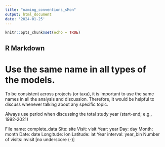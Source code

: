 ```yaml
---
title: "naming_conventions_sMon"
output: html_document
date: '2024-01-25'
---
```


```r
knitr::opts_chunk$set(echo = TRUE)
```

## R Markdown

# Use the same name in all types of the models.
To be consistent across projects (or taxa), it is important to use the same names in all the analysis and discussion. Therefore, it would be helpful to discuss whenever talking about any specific topic.

Always use period when discussing the total study year (start-end; e.g., 1992-2021)

File name: complete_data
Site: site
Visit: visit
Year: year
Day: day
Month: month
Date: date
Longitude: lon
Latitude: lat
Year interval: year_bin
Number of visits: nvisit [no underscore (-)]
